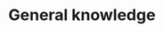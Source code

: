 # General knowledge

\includepdf[pages=2-,pagecommand={},width=1.2\textwidth]{./latex_book/main.pdf}

\includepdf[pages=-,pagecommand={},width=1.2\textwidth]{./latex_book/madan_puraskar_awardees.pdf}
